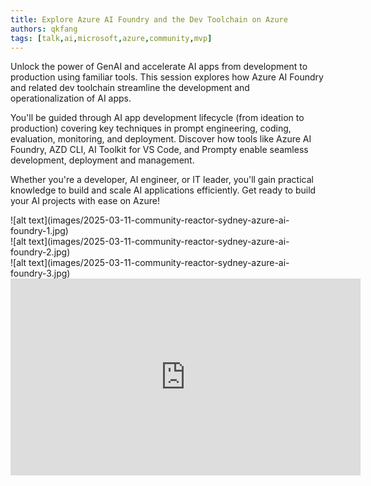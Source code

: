 ```yaml
---
title: Explore Azure AI Foundry and the Dev Toolchain on Azure
authors: qkfang
tags: [talk,ai,microsoft,azure,community,mvp]
---
```


Unlock the power of GenAI and accelerate AI apps from development to production using familiar tools. This session explores how Azure AI Foundry and related dev toolchain streamline the development and operationalization of AI apps.

You'll be guided through AI app development lifecycle (from ideation to production) covering key techniques in prompt engineering, coding, evaluation, monitoring, and deployment. Discover how tools like Azure AI Foundry, AZD CLI, AI Toolkit for VS Code, and Prompty enable seamless development, deployment and management.

Whether you're a developer, AI engineer, or IT leader, you'll gain practical knowledge to build and scale AI applications efficiently. Get ready to build your AI projects with ease on Azure!

<div className="img-grid">
  <div className="img-item">
    ![alt text](images/2025-03-11-community-reactor-sydney-azure-ai-foundry-1.jpg)
  </div>
  <div className="img-item">
    ![alt text](images/2025-03-11-community-reactor-sydney-azure-ai-foundry-2.jpg)
  </div>
  <div className="img-item">
    ![alt text](images/2025-03-11-community-reactor-sydney-azure-ai-foundry-3.jpg)
  </div>
</div>

<iframe width="560" height="315" src="https://www.youtube.com/embed/4w7g59ZRtfw?si=LSOXlYLQdvexw7-8" title="YouTube video player" frameborder="0" allow="accelerometer; autoplay; clipboard-write; encrypted-media; gyroscope; picture-in-picture; web-share" referrerpolicy="strict-origin-when-cross-origin" allowfullscreen></iframe>
